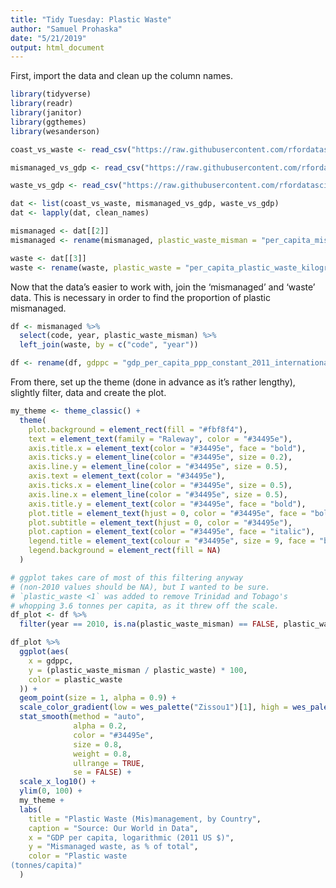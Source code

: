 ```yaml
---
title: "Tidy Tuesday: Plastic Waste"
author: "Samuel Prohaska"
date: "5/21/2019"
output: html_document
---
```


First, import the data and clean up the column names.

```r
library(tidyverse)
library(readr)
library(janitor)
library(ggthemes)
library(wesanderson)

coast_vs_waste <- read_csv("https://raw.githubusercontent.com/rfordatascience/tidytuesday/master/data/2019/2019-05-21/coastal-population-vs-mismanaged-plastic.csv")

mismanaged_vs_gdp <- read_csv("https://raw.githubusercontent.com/rfordatascience/tidytuesday/master/data/2019/2019-05-21/per-capita-mismanaged-plastic-waste-vs-gdp-per-capita.csv")

waste_vs_gdp <- read_csv("https://raw.githubusercontent.com/rfordatascience/tidytuesday/master/data/2019/2019-05-21/per-capita-plastic-waste-vs-gdp-per-capita.csv")

dat <- list(coast_vs_waste, mismanaged_vs_gdp, waste_vs_gdp)
dat <- lapply(dat, clean_names)

mismanaged <- dat[[2]]
mismanaged <- rename(mismanaged, plastic_waste_misman = "per_capita_mismanaged_plastic_waste_kilograms_per_person_per_day")

waste <- dat[[3]]
waste <- rename(waste, plastic_waste = "per_capita_plastic_waste_kilograms_per_person_per_day")
```

Now that the data's easier to work with, join the 'mismanaged' and 'waste' data. This is necessary in order to find the proportion of plastic mismanaged.

```r
df <- mismanaged %>%
  select(code, year, plastic_waste_misman) %>%
  left_join(waste, by = c("code", "year"))

df <- rename(df, gdppc = "gdp_per_capita_ppp_constant_2011_international_constant_2011_international")
```

From there, set up the theme (done in advance as it's rather lengthy), slightly filter, data and create the plot.

```r
my_theme <- theme_classic() +
  theme(
    plot.background = element_rect(fill = "#fbf8f4"),
    text = element_text(family = "Raleway", color = "#34495e"),
    axis.title.x = element_text(color = "#34495e", face = "bold"),
    axis.ticks.y = element_line(color = "#34495e", size = 0.2),
    axis.line.y = element_line(color = "#34495e", size = 0.5),
    axis.text = element_text(color = "#34495e"),
    axis.ticks.x = element_line(color = "#34495e", size = 0.5),
    axis.line.x = element_line(color = "#34495e", size = 0.5),
    axis.title.y = element_text(color = "#34495e", face = "bold"),
    plot.title = element_text(hjust = 0, color = "#34495e", face = "bold"),
    plot.subtitle = element_text(hjust = 0, color = "#34495e"),
    plot.caption = element_text(color = "#34495e", face = "italic"),
    legend.title = element_text(colour = "#34495e", size = 9, face = "bold"),
    legend.background = element_rect(fill = NA)
  )

# ggplot takes care of most of this filtering anyway
# (non-2010 values should be NA), but I wanted to be sure.
# `plastic_waste <1` was added to remove Trinidad and Tobago's
# whopping 3.6 tonnes per capita, as it threw off the scale.
df_plot <- df %>%
  filter(year == 2010, is.na(plastic_waste_misman) == FALSE, plastic_waste < 1)

df_plot %>%
  ggplot(aes(
    x = gdppc,
    y = (plastic_waste_misman / plastic_waste) * 100,
    color = plastic_waste
  )) +
  geom_point(size = 1, alpha = 0.9) +
  scale_color_gradient(low = wes_palette("Zissou1")[1], high = wes_palette("Zissou1")[5]) +
  stat_smooth(method = "auto",
              alpha = 0.2,
              color = "#34495e",
              size = 0.8,
              weight = 0.8,
              ullrange = TRUE,
              se = FALSE) +
  scale_x_log10() +
  ylim(0, 100) +
  my_theme +
  labs(
    title = "Plastic Waste (Mis)management, by Country",
    caption = "Source: Our World in Data",
    x = "GDP per capita, logarithmic (2011 US $)",
    y = "Mismanaged waste, as % of total",
    color = "Plastic waste
(tonnes/capita)"
  )
```
